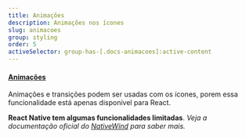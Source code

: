 ```yaml
---
title: Animações
description: Animações nos ícones
slug: animacoes
group: styling
order: 5
activeSelector: group-has-[.docs-animacoes]:active-content
---
```


#### [Animações](https://tailwindcss.com/docs/animation)
Animações e transições podem ser usadas com os ícones,
porem essa funcionalidade está apenas disponível para React.

**React Native tem algumas funcionalidades limitadas**. _Veja a documentação oficial do [NativeWind](https://www.nativewind.dev/core-concepts/states) para saber mais._
